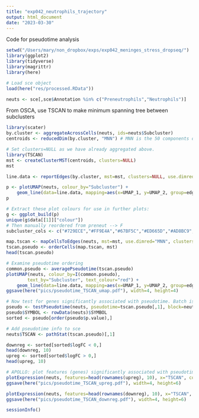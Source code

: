 ```yaml
---
title: "exp042_neutrophils_trajectory"
output: html_document
date: "2023-03-30"
---
```


Code for pseudotime analysis

```r

setwd("/Users/mary/non_dropbox/exps/exp042_meninges_stress_dropseq/")
library(ggplot2)
library(tidyverse)
library(magrittr)
library(here)

# Load sce object
load(here("res/processed.RData"))

```

```r
neuts <- sce[,sce$Annotation %in% c("Preneutrophils","Neutrophils")]
```

From OSCA, use TSCAN to make minimum spanning tree between subclusters
```r
library(scater)
by.cluster <- aggregateAcrossCells(neuts, ids=neuts$Subcluster)
centroids <- reducedDim(by.cluster, "MNN") # MNN is the 50 components of MNN-corrected PCA

# Set clusters=NULL as we have already aggregated above.
library(TSCAN)
mst <- createClusterMST(centroids, clusters=NULL)
mst

line.data <- reportEdges(by.cluster, mst=mst, clusters=NULL, use.dimred="UMAP")

p <- plotUMAP(neuts, colour_by="Subcluster") + 
    geom_line(data=line.data, mapping=aes(x=UMAP_1, y=UMAP_2, group=edge))
p

# Extract these plot colours for use in further plots:
g <- ggplot_build(p)
unique(g$data[[1]]["colour"])
# Then manually reordered from preneut --> F
subcluster_cols <- c("#729ECE","#FF9E4A","#67BF5C","#ED665D","#AD8BC9","#A8786E","#ED97CA")

map.tscan <- mapCellsToEdges(neuts, mst=mst, use.dimred="MNN", clusters=neuts$Subcluster)
tscan.pseudo <- orderCells(map.tscan, mst)
head(tscan.pseudo)

# Examine pseudotime ordering
common.pseudo <- averagePseudotime(tscan.pseudo) 
plotUMAP(neuts, colour_by=I(common.pseudo), 
        text_by="Subcluster", text_colour="red") +
    geom_line(data=line.data, mapping=aes(x=UMAP_1, y=UMAP_2, group=edge))
ggsave(here("pics/pseudotime_TSCAN_umap.pdf"), width=4, height=4)

# Now test for genes significantly associated with pseudotime. Batch is called "group"
pseudo <- testPseudotime(neuts, pseudotime=tscan.pseudo[,1], block=neuts$group)[[1]]
pseudo$SYMBOL <- rowData(neuts)$SYMBOL
sorted <- pseudo[order(pseudo$p.value),]

# Add pseudotime info to sce
neuts$TSCAN <- pathStat(tscan.pseudo)[,1]

downreg <- sorted[sorted$logFC < 0,]
head(downreg, 10)
upreg <- sorted[sorted$logFC > 0,]
head(upreg, 10)

# APOLLO: plot features (genes) significantly associated with pseudotime
plotExpression(neuts, features=head(rownames(upreg), 10), x="TSCAN", colour_by="Subcluster")
ggsave(here("pics/pseudotime_TSCAN_upreg.pdf"), width=4, height=6)

plotExpression(neuts, features=head(rownames(downreg), 10), x="TSCAN", colour_by="Subcluster")
ggsave(here("pics/pseudotime_TSCAN_downreg.pdf"), width=4, height=6)

```

```r

sessionInfo()

```

